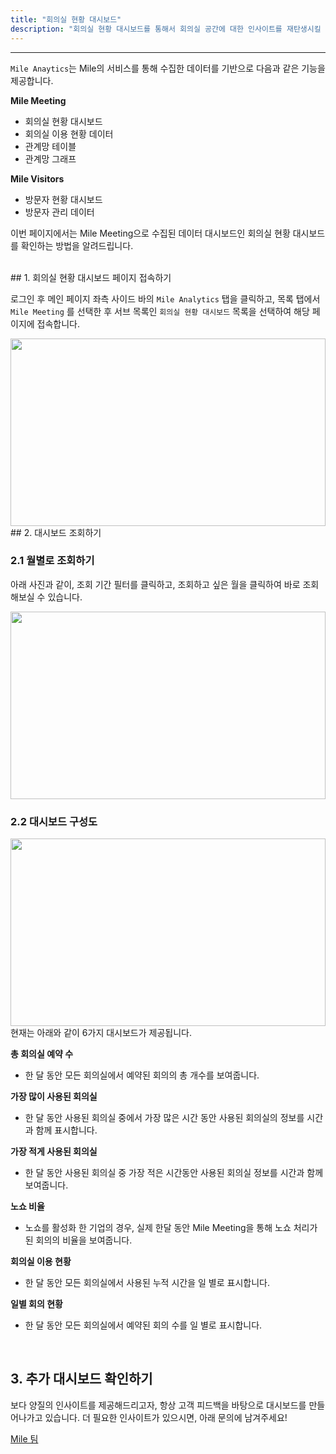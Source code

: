 ```yaml
---
title: "회의실 현황 대시보드"
description: "회의실 현황 대시보드를 통해서 회의실 공간에 대한 인사이트를 재탄생시킬 수 있습니다."
---
```


---

`Mile Anaytics`는 Mile의 서비스를 통해 수집한 데이터를 기반으로 다음과 같은 기능을 제공합니다.

**Mile Meeting**

-   회의실 현황 대시보드
-   회의실 이용 현황 데이터
-   관계망 테이블
-   관계망 그래프

**Mile Visitors**

-   방문자 현황 대시보드
-   방문자 관리 데이터

이번 페이지에서는 Mile Meeting으로 수집된 데이터 대시보드인 회의실 현황 대시보드를 확인하는 방법을 알려드립니다.

<br />
## 1. 회의실 현황 대시보드 페이지 접속하기

로그인 후 메인 페이지 좌측 사이드 바의 `Mile Analytics` 탭을 클릭하고, 목록 탭에서 `Mile Meeting` 를 선택한 후 서브 목록인 `회의실 현황 대시보드` 목록을 선택하여 해당 페이지에 접속합니다.

<Frame>
    <img src="/images/analytics/mile-meeting/meeting-dashboard/img1.png" width="100%" height="300" />
</Frame>

<br />
## 2. 대시보드 조회하기

### 2.1 월별로 조회하기

아래 사진과 같이, 조회 기간 필터를 클릭하고, 조회하고 싶은 월을 클릭하여 바로 조회해보실 수 있습니다.

<Frame>
    <img src="/images/analytics/mile-meeting/meeting-dashboard/img2.png" width="100%" height="300" />
</Frame>

<br />

### 2.2 대시보드 구성도

<Frame>
    <img src="/images/analytics/mile-meeting/meeting-dashboard/img3.png" width="100%" height="300" />
</Frame>

<br />
현재는 아래와 같이 6가지 대시보드가 제공됩니다.

**총 회의실 예약 수**

-   한 달 동안 모든 회의실에서 예약된 회의의 총 개수를 보여줍니다.

**가장 많이 사용된 회의실**

-   한 달 동안 사용된 회의실 중에서 가장 많은 시간 동안 사용된 회의실의 정보를 시간과 함께 표시합니다.

**가장 적게 사용된 회의실**

-   한 달 동안 사용된 회의실 중 가장 적은 시간동안 사용된 회의실 정보를 시간과 함께 보여줍니다.

**노쇼 비율**

-   노쇼를 활성화 한 기업의 경우, 실제 한달 동안 Mile Meeting을 통해 노쇼 처리가 된 회의의 비율을 보여줍니다.

**회의실 이용 현황**

-   한 달 동안 모든 회의실에서 사용된 누적 시간을 일 별로 표시합니다.

**일별 회의 현황**

-   한 달 동안 모든 회의실에서 예약된 회의 수를 일 별로 표시합니다.

<br />

## 3. 추가 대시보드 확인하기

보다 양질의 인사이트를 제공해드리고자, 항상 고객 피드백을 바탕으로 대시보드를 만들어나가고 있습니다. 더 필요한 인사이트가 있으시면, 아래 문의에 남겨주세요!

[Mile 팀](https://mile.channel.io/home)
